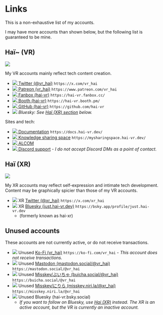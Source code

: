 ﻿---
hide_table_of_contents: true
---
# Links

This is a non-exhaustive list of my accounts.

I may have more accounts than shown below, but the following list is guaranteed to be mine.

## Haï~ (VR)

![](/img/primary.jpg)

My VR accounts mainly reflect tech content creation.

- [![](/img/media/twitter.png) Twitter (@vr_hai)](https://x.com/vr_hai) `https://x.com/vr_hai`
- [![](/img/media/patreon.png) Patreon (vr_hai)](https://www.patreon.com/vr_hai) `https://www.patreon.com/vr_hai`
- [![](/img/media/fanbox.png) Fanbox (hai-vr)](https://hai-vr.fanbox.cc/) `https://hai-vr.fanbox.cc/`
- [![](/img/media/booth.png) Booth (hai-vr)](https://hai-vr.booth.pm/) `https://hai-vr.booth.pm/`
- [![](/img/media/github.png) GitHub (hai-vr)](https://github.com/hai-vr) `https://github.com/hai-vr`
- *![](/img/media/bluesky.png) Bluesky: See [Haï (XR) section](#haï-xr) below.*

Sites and tech:

- [![](/img/media/hai.png) Documentation](https://docs.hai-vr.dev/) `https://docs.hai-vr.dev/`
- [![](/img/media/notion.png) Knowledge sharing space](https://mysharingspace.hai-vr.dev/) `https://mysharingspace.hai-vr.dev/`
- [![](/img/media/alcom.png) ALCOM](https://docs.hai-vr.dev/docs/products/listing)
- [![](/img/media/discord.png) Discord support](/docs/other/discord) - *I do not accept Discord DMs as a point of contact.*

## Haï (XR)

![](/img/secondary.jpg)

My XR accounts may reflect self-expression and intimate tech development. Content may be graphically spicier than those of my VR accounts.

- [![](/img/media/twitter.png)](https://x.com/xr_hai) XR [Twitter (@xr_hai)](https://x.com/xr_hai) `https://x.com/xr_hai`
- [![](/img/media/bluesky.png)](https://bsky.app/profile/just.hai-vr.dev) XR [Bluesky (just.hai-vr.dev)](https://bsky.app/profile/just.hai-vr.dev) `https://bsky.app/profile/just.hai-vr.dev`
  - (formerly known as hai-xr)

## Unused accounts

These accounts are not currently active, or do not receive transactions.

- ![](/img/media/kofi.png) Unused [Ko-Fi (vr_hai)](https://ko-fi.com/vr_hai) `https://ko-fi.com/vr_hai` - *This account does not receive transactions.*
- ![](/img/media/mastodon.png) Unused [Mastodon (mastodon.social/@vr_hai)](https://mastodon.social/@vr_hai) `https://mastodon.social/@vr_hai`
- ![](/img/media/buicha.png) Unused [Misskey/ぶいちゃ (buicha.social/@vr_hai)](https://buicha.social/@vr_hai) `https://buicha.social/@vr_hai`
- ![](/img/media/nirila.png) Unused [Misskey/にりら (misskey.niri.la/@xr_hai)](https://misskey.niri.la/@xr_hai) `https://misskey.niri.la/@xr_hai`
- ![](/img/media/bluesky.png) Unused Bluesky (hai-vr.bsky.social)
  - *If you want to follow on Bluesky, use [Hai (XR)](https://bsky.app/profile/just.hai-vr.dev) instead. The XR is an active account, but the VR is currently an inactive account.*
